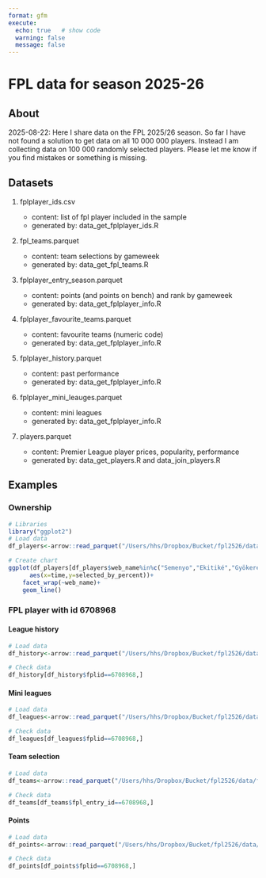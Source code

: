 ```yaml
---
format: gfm
execute:
  echo: true   # show code
  warning: false
  message: false
---
```



# FPL data for season 2025-26 

## About

2025-08-22: Here I share data on the FPL 2025/26 season. So far I have not found a solution to get data on all 10 000 000 players.  Instead I am collecting data on 100 000 randomly selected players.  Please let me know if you find mistakes or something is missing. 

## Datasets

 1. fplplayer_ids.csv
 
    - content: list of fpl player included in the sample
    - generated by: data_get_fplplayer_ids.R 
    
 2. fpl_teams.parquet
 
    - content: team selections by gameweek
    - generated by: data_get_fpl_teams.R 
    
 3. fplplayer_entry_season.parquet
 
    - content: points (and points on bench) and rank by gameweek
    - generated by: data_get_fplplayer_info.R
 
 4. fplplayer_favourite_teams.parquet
  
    - content: favourite teams (numeric code)
    - generated by: data_get_fplplayer_info.R
    
 5. fplplayer_history.parquet

    - content: past performance
    - generated by: data_get_fplplayer_info.R
    
 6. fplplayer_mini_leauges.parquet
   
    - content: mini leagues 
    - generated by: data_get_fplplayer_info.R
    
 7. players.parquet

    - content: Premier League player prices, popularity, performance
    - generated by: data_get_players.R and data_join_players.R
  



## Examples

### Ownership 

```r
# Libraries
library("ggplot2")
# Load data 
df_players<-arrow::read_parquet("/Users/hhs/Dropbox/Bucket/fpl2526/data/players.parquet")

# Create chart
ggplot(df_players[df_players$web_name%in%c("Semenyo","Ekitiké","Gyökeres"),],  
      aes(x=time,y=selected_by_percent))+
    facet_wrap(~web_name)+
    geom_line()

```


### FPL player with id 6708968

#### League history

```r
# Load data 
df_history<-arrow::read_parquet("/Users/hhs/Dropbox/Bucket/fpl2526/data/fplplayer_history.parquet")

# Check data
df_history[df_history$fplid==6708968,]
```

#### Mini leagues
```r
# Load data 
df_leagues<-arrow::read_parquet("/Users/hhs/Dropbox/Bucket/fpl2526/data/fplplayer_leagues.parquet")

# Check data
df_leagues[df_leagues$fplid==6708968,]
```

#### Team selection

```r
# Load data 
df_teams<-arrow::read_parquet("/Users/hhs/Dropbox/Bucket/fpl2526/data/fplplayer_teams.parquet")

# Check data
df_teams[df_teams$fpl_entry_id==6708968,]
```

#### Points

```r
# Load data 
df_points<-arrow::read_parquet("/Users/hhs/Dropbox/Bucket/fpl2526/data/fplplayer_points.parquet")

# Check data
df_points[df_points$fplid==6708968,]
```



